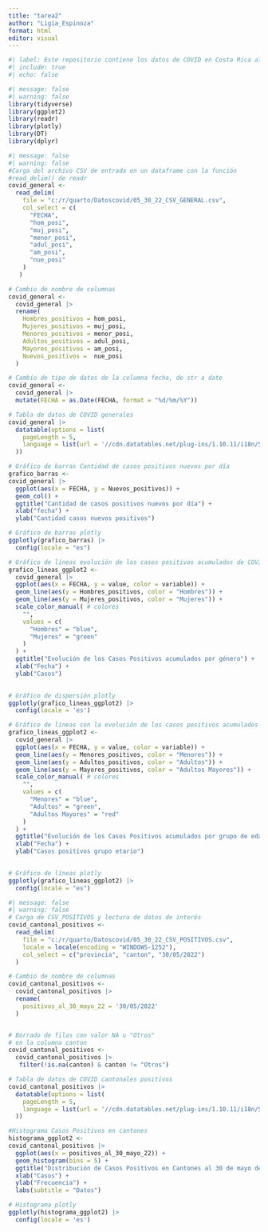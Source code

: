 ---
title: "tarea2"
author: "Ligia_Espinoza"
format: html
editor: visual
---

```{r}
#| label: Este repositorio contiene los datos de COVID en Costa Rica al 30 de mayo de 2022, disponibles en https://oges.ministeriodesalud.go.cr/.
#| include: true
#| echo: false
```


```{r}
#| message: false
#| warning: false
library(tidyverse)
library(ggplot2)
library(readr)
library(plotly)
library(DT)
library(dplyr)
```

```{r}
#| message: false
#| warning: false
#Carga del archivo CSV de entrada en un dataframe con la función
#read_delim() de readr
covid_general <-
  read_delim(
    file = "c:/r/quarto/Datoscovid/05_30_22_CSV_GENERAL.csv",
    col_select = c(
      "FECHA",
      "hom_posi",
      "muj_posi",
      "menor_posi",
      "adul_posi",
      "am_posi",
      "nue_posi"
    )
   )

# Cambio de nombre de columnas
covid_general <-
  covid_general |>
  rename(
    Hombres_positivos = hom_posi,
    Mujeres_positivos = muj_posi,
    Menores_positivos = menor_posi,
    Adultos_positivos = adul_posi,
    Mayores_positivos = am_posi,
    Nuevos_positivos =  nue_posi
  )

# Cambio de tipo de datos de la columna fecha, de str a date
covid_general <-
  covid_general |>
  mutate(FECHA = as.Date(FECHA, format = "%d/%m/%Y"))
```

```{r}
# Tabla de datos de COVID generales
covid_general |>
  datatable(options = list(
    pageLength = 5,
    language = list(url = '//cdn.datatables.net/plug-ins/1.10.11/i18n/Spanish.json')
  ))
```

```{r}
# Gráfico de barras Cantidad de casos positivos nuevos por día
grafico_barras <-
covid_general |>
  ggplot(aes(x = FECHA, y = Nuevos_positivos)) +
  geom_col() +
  ggtitle("Cantidad de casos positivos nuevos por día") +
  xlab("fecha") +
  ylab("Cantidad casos nuevos positivos") 

# Gráfico de barras plotly
ggplotly(grafico_barras) |> 
  config(locale = "es")
```

```{r}
# Gráfico de líneas evolución de los casos positivos acumulados de COVID por género
grafico_lineas_ggplot2 <-
  covid_general |>
  ggplot(aes(x = FECHA, y = value, color = variable)) +
  geom_line(aes(y = Hombres_positivos, color = "Hombres")) +
  geom_line(aes(y = Mujeres_positivos, color = "Mujeres")) +
  scale_color_manual( # colores
    "",
    values = c(
      "Hombres" = "blue",
      "Mujeres" = "green"
    )
  ) +
  ggtitle("Evolución de los Casos Positivos acumulados por género") +
  xlab("Fecha") +
  ylab("Casos") 
    

# Gráfico de dispersión plotly
ggplotly(grafico_lineas_ggplot2) |>
  config(locale = 'es')
```
```{r}
# Gráfico de líneas con la evolución de los casos positivos acumulados de COVID por grupo de edad
grafico_lineas_ggplot2 <-
  covid_general |>
  ggplot(aes(x = FECHA, y = value, color = variable)) +
  geom_line(aes(y = Menores_positivos, color = "Menores")) +
  geom_line(aes(y = Adultos_positivos, color = "Adultos")) +
  geom_line(aes(y = Mayores_positivos, color = "Adultos Mayores")) +
  scale_color_manual( # colores
    "",
    values = c(
      "Menores" = "blue",
      "Adultos" = "green",
      "Adultos Mayores" = "red"
    )
  ) +
  ggtitle("Evolución de los Casos Positivos acumulados por grupo de edad") +
  xlab("Fecha") +
  ylab("Casos positivos grupo etario") 
    

# Gráfico de líneas plotly
ggplotly(grafico_lineas_ggplot2) |>
  config(locale = "es")
```

```{r}
#| message: false
#| warning: false
# Carga de CSV_POSITIVOS y lectura de datos de interés
covid_cantonal_positivos <-
  read_delim(
    file = "c:/r/quarto/Datoscovid/05_30_22_CSV_POSITIVOS.csv",
    locale = locale(encoding = "WINDOWS-1252"),
    col_select = c("provincia", "canton", "30/05/2022")
  )

# Cambio de nombre de columnas
covid_cantonal_positivos <-
  covid_cantonal_positivos |>
  rename(
    positivos_al_30_mayo_22 = '30/05/2022'
  )


# Borrado de filas con valor NA u "Otros"
# en la columna canton
covid_cantonal_positivos <-
  covid_cantonal_positivos |>
   filter(!is.na(canton) & canton != "Otros")

# Tabla de datos de COVID cantonales positivos
covid_cantonal_positivos |>
  datatable(options = list(
    pageLength = 5,
    language = list(url = '//cdn.datatables.net/plug-ins/1.10.11/i18n/Spanish.json')
  ))
```
```{r}
#Histograma Casos Positivos en cantones
histograma_ggplot2 <-
covid_cantonal_positivos |>
  ggplot(aes(x = positivos_al_30_mayo_22)) +
  geom_histogram(bins = 5) +
  ggtitle("Distribución de Casos Positivos en Cantones al 30 de mayo de 2022") +
  xlab("Casos") +
  ylab("Frecuencia") +
  labs(subtitle = "Datos")

# Histograma plotly
ggplotly(histograma_ggplot2) |> 
  config(locale = 'es')
```



